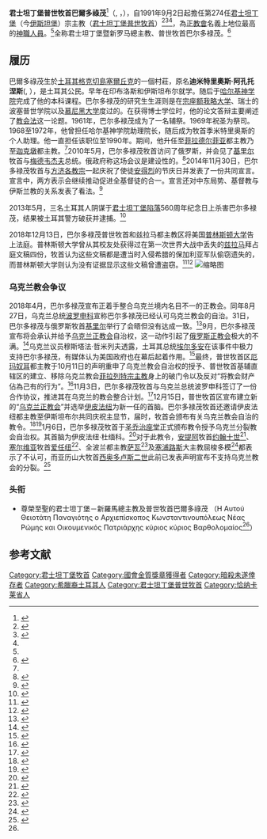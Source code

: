 {{Infobox Christian leader
|name = 巴爾多祿茂
|image = Πατριάρχης_Βαρθολομαῖος_(cropped).jpeg
|caption = 普世牧首巴尔多禄茂宗主教
|church = [[君士坦丁堡普世牧首區|君士坦丁堡普世牧首區]]
|archbishop_of =第274任 君士坦丁堡暨新罗马宗主教、普世牧首
|term = 1991年11月2日至今
|term_end =
|predecessor = [[季米特里奥斯|季米特里奥斯]]
|successor =
|birth_name = 季米特里奥斯·阿翰德尼斯
|birth_date = {{bda|1940|2|29}}
|birth_place = {{TUR}}[[格克切島|印布洛斯]]
|death_date =
|death_place =
}}
'''君士坦丁堡普世牧首巴爾多祿茂'''<ref name=":2">{{Cite web|url=https://www.patriarchate.org/biography|title=Η Α.Θ.ΠΑΝΑΓΙΟΤΗΣ Ο ΟΙΚΟΥΜΕΝΙΚΟΣ ΠΑΤΡΙΑΡΧΗΣ κ.κ. ΒΑΡΘΟΛΟΜΑΙΟΣ|accessdate=2019-01-10|author=|date=|publisher=The Ecumenical Patriarchate|archive-date=2019-05-15|archive-url=https://web.archive.org/web/20190515055636/https://www.patriarchate.org/biography|dead-url=no}}</ref>（{{lang-el|Πατριάρχης Βαρθολομαῖος}}, {{lang-tr|Patrik I. Bartolomeos}}，{{bd|1940年|2月29日|||catIdx=B}}），自1991年9月2日起擔任第274任[[君士坦丁堡|君士坦丁堡]]（今[[伊斯坦堡|伊斯坦堡]]）宗主教（[[君士坦丁堡普世牧首|君士坦丁堡普世牧首]]）<ref>{{Cite journal|title=Ecumenical Patriarch Bartholomew: insights into an Orthodox Christian worldview|author=John Chryssavgis|url=|journal=International Journal of Environmental Studies|issue=64|doi=|others=|year=2007|volume=|page=9 - 18|pmid=}}</ref><ref>{{Cite journal|title=Religion: The Patriarch|author=|url=http://www.time.com/time/magazine/article/0,9171,860404,00.html|date=1954-02-08|journal=Time|issue=|doi=|others=|year=1954|volume=|page=|language=en-US|issn=0040-781X|pmid=|access-date=2013-04-03|archive-date=2013-08-27|archive-url=https://web.archive.org/web/20130827005750/http://www.time.com/time/magazine/article/0,9171,860404,00.html|dead-url=yes}}</ref><ref name=":0" />，為[[正教會|正教會]]名義上地位最高的[[圣职者|神職人員]]。<ref name=":1" />全称君士坦丁堡暨新罗马總主教、普世牧首巴尔多禄茂。<ref name=":0">{{Cite web|url=https://www.patriarchate.org/biography|title=BARTHOLOMEW, Archbishop of Constantinople-New Rome and Ecumenical Patriarch|accessdate=2018-09-26|author=|date=|publisher=|archive-date=2019-05-15|archive-url=https://web.archive.org/web/20190515055636/https://www.patriarchate.org/biography|dead-url=no}}</ref>

==履历==
巴爾多祿茂生於[[土耳其|土耳其]][[格克切島|格克切島]][[塞尔丘克|塞爾丘克]]的一個村莊，原名'''迪米特里奧斯·阿孔托涅斯'''({{lang-el|Δημήτριος Αρχοντώνης}}, {{lang-tr|Dimítrios Archontónis}}），是土耳其公民。早年在印布洛斯和伊斯坦布尔就学。随后于[[哈尔基神学院|哈尔基神学院]]完成了他的本科课程。巴尔多禄茂的研究生生涯则是在[[宗座额我略大学|宗座额我略大学]]、瑞士的波塞普世学院以及[[慕尼黑大学|慕尼黑大学]]度过的。在获得博士学位时，他的论文答辩主要阐述了[[教会法|教会法]]这一论题。1961年，巴尔多禄茂成为了一名辅祭。1969年祝圣为祭司。1968至1972年，他曾担任哈尔基神学院助理院长，随后成为牧首季米特里奥斯的个人助理。他一直担任该职位至1990年。期间，他升任至[[阿拉谢希尔|菲拉德尔菲亚]]都主教乃至[[迦克墩|迦克墩]]都主教。<ref name=":0" />2010年5月，巴尔多禄茂牧首访问了俄罗斯，并会见了[[基里尔_(莫斯科大牧首)|基里尔]]牧首与[[德米特里·阿纳托利耶维奇·梅德韦杰夫|梅德韦杰夫]]总统。俄政府称这场会议是建设性的。<ref>{{Cite news|url=http://en.kremlin.ru/events/president/news/7851|title=Meeting with Ecumenical Patriarch Bartholomew I of Constantinople and Patriarch Kirill of Moscow and All Russia|author=俄罗斯政府|date=2010-05-25|work=|accessdate=2018-09-26|archive-date=2020-08-08|archive-url=https://web.archive.org/web/20200808184935/http://en.kremlin.ru/events/president/news/7851|dead-url=no}}</ref>2014年11月30日，巴尔多禄茂牧首与[[方濟各_(教宗)|方济各教宗]]一起庆祝了使徒[[安得烈|安得烈]]的节庆日并发表了一份共同宣言。宣言中，两方表示会继续推动促进全基督徒的合一。宣言还对中东局势、基督教与伊斯兰教的关系发表了看法。<ref>{{Cite news|url=http://myocn.net/joint-declaration-pope-francis-ecumenical-patriarch-bartholomew/|title=Orthodox News Joint Declaration of Pope Francis and Ecumenical Patriarch Bartholomew|author=|date=2014-11-30|work=|accessdate=2018-09-26|archive-date=2020-10-27|archive-url=https://web.archive.org/web/20201027200647/https://myocn.net/joint-declaration-pope-francis-ecumenical-patriarch-bartholomew/|dead-url=no}}</ref>

2013年5月，三名土耳其人阴谋于[[君士坦丁堡的陷落|君士坦丁堡陷落]]560周年纪念日上杀害巴尔多禄茂，结果被土耳其警方破获并逮捕。<ref>{{Cite news|url=https://web.archive.org/web/20130510174058/http://todayszaman.com/news-315022-one-arrested-as-plot-to-assasinate-patriarch-bartholomew-uncovered.html|title=One arrested as plot to assasinate Patriarch Bartholomew uncovered|author=BAYRAM KAYA|date=2013-05-10|work=Zaman|accessdate=2018-09-26}}</ref>

2018年12月13日，巴尔多禄茂普世牧首和兹拉马都主教区将美国[[普林斯顿大学|普林斯顿大学]]告上法庭。普林斯顿大学曾从其校友处获得过在第一次世界大战中丢失的[[兹拉马|兹拉马]]拜占庭文稿四份，牧首认为这些文稿都是遭当时入侵希腊的保加利亚军队偷窃遗失的，而普林斯顿大学则认为没有证据显示这些文稿曾遭盗窃。<ref>{{Cite web|url=https://www.patriarchate.org/-/announcement|title=Announcement|accessdate=2018-12-20|author=君士坦丁堡普世牧首区|date=2018-12-19|publisher=|archive-date=2020-09-27|archive-url=https://web.archive.org/web/20200927072740/https://www.patriarchate.org/-/announcement|dead-url=no}}</ref><ref>{{Cite web|url=https://greekcitytimes.com/2018/12/20/greek-church-leaders-sue-princeton-university-over-stolen-manuscripts/|title=Greek church leaders sue Princeton University over Stolen Manuscripts|accessdate=2018-12-20|author=希腊城市时报|date=|publisher=|archive-date=2020-08-03|archive-url=https://web.archive.org/web/20200803205850/https://greekcitytimes.com/2018/12/20/greek-church-leaders-sue-princeton-university-over-stolen-manuscripts/|dead-url=no}}</ref>
[[File:Batholomew_handing_tomos_to_Epiphanius.jpg|缩略图]]

=== 乌克兰教会争议 ===
2018年4月，巴尔多禄茂宣布正着手整合乌克兰境内名目不一的正教会。同年8月27日，乌克兰总统[[彼得·波罗申科|波罗申科]]宣称巴尔多禄茂已经认可乌克兰教会的自治。31日，巴尔多禄茂与俄罗斯牧首[[基里尔_(莫斯科大牧首)|基里尔]]举行了会晤但没有达成一致。<ref>{{Cite news|url=https://www.bbc.com/news/world-europe-45396464|title=Orthodox Church split fuels Russia-Ukraine tension|author=|date=2018-09-03|work=BBC News|accessdate=2018-09-26|archive-date=2021-01-15|archive-url=https://web.archive.org/web/20210115060815/https://www.bbc.com/news/world-europe-45396464|dead-url=no}}</ref>9月，巴尔多禄茂宣布将会承认并给予[[乌克兰正教会_(基辅宗主教圣统)|乌克兰正教会]]自治权，这一动作引起了[[俄罗斯正教会|俄罗斯正教会]]极大的不满。<ref name=":1">{{Cite news|url=https://sputniknews.com/world/201809231068271418-patriarch-constantinople-ukraine-autocephaly/|title=Patriarch of Constantinople Pledges to Grant Autocephaly to Ukraine Church Soon|author=|date=2018-09-23|work=Sputnik|accessdate=2018-09-25|archive-date=2020-11-09|archive-url=https://web.archive.org/web/20201109011927/https://sputniknews.com/world/201809231068271418-patriarch-constantinople-ukraine-autocephaly/|dead-url=no}}</ref>乌克兰议员穆斯塔法·哲米列夫透露，土耳其总统[[雷傑普·塔伊普·艾爾多安|埃尔多安]]在该事件中极力支持巴尔多禄茂，有媒体认为美国政府也在幕后起着作用。<ref>{{Cite news|url=https://moderndiplomacy.eu/2018/09/25/erdogan-andrew-brunson-and-ukrainian-church-autocephaly/|title=Erdogan, Andrew Brunson and Ukrainian Church autocephaly|author=Leyla Yesiltas|date=2018-09-25|work=Modern Diplomacy|accessdate=2018-09-26|archive-date=2020-11-24|archive-url=https://web.archive.org/web/20201124152701/https://moderndiplomacy.eu/2018/09/25/erdogan-andrew-brunson-and-ukrainian-church-autocephaly/|dead-url=no}}</ref>最终，普世牧首区[[厄玛奴耳_(法兰西都主教)|厄玛奴耳]]都主教于10月11日的声明重申了乌克兰教会自治权的授予、普世牧首基辅直辖区的建立、移除乌克兰教会[[菲拉列特·杰尼先科|菲拉列特宗主教]]身上的破门令以及反对“将教会财产佔為己有的行为”。<ref>{{Cite web|url=https://www.patriarchate.org/-/communiq-1|title=Announcement (11/10/2018).|accessdate=2018-10-16|author=Ecumenical Patriarchate|date=2018-10-11|publisher=|archive-date=2018-10-11|archive-url=https://web.archive.org/web/20181011164147/https://www.patriarchate.org/-/communiq-1|dead-url=no}}</ref>11月3日，巴尔多禄茂牧首与乌克兰总统波罗申科签订了一份合作协议，推进其在乌克兰的教会整合计划。<ref>{{Cite news|url=https://www.kyivpost.com/ukraine-politics/poroshenko-bartholomew-sign-cooperation-agreement-updated.html|title=Poroshenko, Bartholomew sign cooperation agreement (UPDATED)|author=|date=2018-11-04|work=基辅邮报|accessdate=2018-11-04}}</ref>12月15日，普世牧首区宣布建立新的“[[烏克蘭正教會|乌克兰正教会]]”并选举[[伊皮法纽_(基辅都主教)|伊皮法纽]]为新一任的首脑。巴尔多禄茂牧首还邀请伊皮法纽都主教至伊斯坦布尔共同庆祝主显节，届时，牧首会颁布有关乌克兰教会自治的教令。<ref>{{Cite web|url=https://www.patriarchate.org/-/anakoinothen-15-12-2018-?_101_INSTANCE_MF6geT6kmaDE_languageId=en_US|title=Communiqué (15/12/2018)|accessdate=2018-12-20|author=君士坦丁堡普世牧首区|date=2018-12-15|publisher=|archive-date=2019-06-09|archive-url=https://web.archive.org/web/20190609110044/https://www.patriarchate.org/-/anakoinothen-15-12-2018-?_101_INSTANCE_MF6geT6kmaDE_languageId=en_US|dead-url=no}}</ref><ref>{{Cite news|url=http://tass.com/society/1036276|title=Schismatic Ukrainian church head to receive autocephaly decree on January 6|author=Mikhail Palinchak|date=2018-12-16|work=塔斯社|accessdate=2018-12-20|archive-date=2020-11-08|archive-url=https://web.archive.org/web/20201108113222/https://tass.com/society/1036276|dead-url=no}}</ref>1月6日，巴尔多禄茂牧首于[[圣乔治主教座堂|圣乔治座堂]]正式颁布教令授予乌克兰分裂教会自治权。其首脑为伊皮法纽·杜缅科。<ref>{{Cite news|url=http://orthochristian.com/118451.html|title=PATRIARCH BARTHOLOMEW FORMALLY GRANTS TOMOS OF AUTOCEPHALY TO UKRAINIAN SCHISMATIC CHURCH|author=|date=2019-01-06|work=Orthodox Christianity|accessdate=2019-01-08|archive-date=2020-11-12|archive-url=https://web.archive.org/web/20201112034135/https://orthochristian.com/118451.html|dead-url=no}}</ref>对于此教令，[[安条克希腊正教会|安提阿]]牧首[[约翰十世_(安条克希腊正教会)|约翰十世]]<ref>{{Cite news|url=http://orthochristian.com/118455.html|title=“IT IS UNREASONABLE TO STOP A SCHISM AT THE PRICE OF THE UNITY OF THE ORTHODOX WORLD”—PAT. JOHN OF ANTIOCH|author=|date=2019-01-06|work=Orthodox Christianity|accessdate=2019-01-08|archive-date=2020-11-12|archive-url=https://web.archive.org/web/20201112020830/https://orthochristian.com/118455.html|dead-url=no}}</ref>、[[塞爾維亞正教會|塞尔维亚]]牧首[[爱任纽_(塞尔维亚牧首)|爱任纽]]<ref>{{Cite news|url=http://orthochristian.com/118400.html|title=CHAUVINISTS, POLITICIANS, UNIATES, AND CONSTANTINOPLE SPREAD SCHISM IN UKRAINE, SAYS SERBIAN CHURCH (+ VIDEO)|author=|date=2019-01-03|work=Orthodox Christianity|accessdate=2019-01-08|archive-date=2021-02-13|archive-url=https://web.archive.org/web/20210213215417/https://orthochristian.com/118400.html|dead-url=no}}</ref>、全波兰都主教[[萨瓦_(波兰都主教)|萨瓦]]<ref>{{Cite news|url=http://orthochristian.com/118398.html|title=POLISH CHURCH REJECTS PAT. BARTHOLOMEW’S REQUEST TO RECOGNIZE NEW UKRAINIAN CHURCH|author=|date=2019-01-03|work=Orthodox Christianity|accessdate=2019-01-08|archive-date=2021-01-07|archive-url=https://web.archive.org/web/20210107225826/https://orthochristian.com/118398.html|dead-url=no}}</ref>及[[塞浦路斯|塞浦路斯]]大主教屈梭多模<ref>{{Cite news|url=http://orthochristian.com/118512.html?fbclid=IwAR0Hozp5zbExtYQqrH5Qwq4jSIUzXSCF3U-Gt2gOZQLgBabENZ3PlBF7NtI|title=ABP. CHRYSOSTOMOS OF CYPRUS WILL NOT COMMEMORATE HEAD OF UKRAINIAN SCHISMATICS|author=|date=2019-01-09|work=Orthodox Christianity|accessdate=2019-01-10|archive-date=2020-08-08|archive-url=https://web.archive.org/web/20200808001442/http://orthochristian.com/118512.html?fbclid=IwAR0Hozp5zbExtYQqrH5Qwq4jSIUzXSCF3U-Gt2gOZQLgBabENZ3PlBF7NtI|dead-url=no}}</ref>都表示了不认可，而亚历山大牧首[[西奥多卢斯二世|西奥多卢斯二世]]此前已发表声明宣布不支持乌克兰教会的分裂。<ref>{{Cite news|url=https://www.rt.com/news/439942-ukraine-church-unity-theodore/|title=Patriarch of Alexandria pledges support to canonical Ukrainian Church, urges Orthodox unity (VIDEO)|author=|date=2018-09-29|work=RT|accessdate=2019-01-08|archive-date=2020-11-09|archive-url=https://web.archive.org/web/20201109021451/https://www.rt.com/news/439942-ukraine-church-unity-theodore/|dead-url=no}}</ref>

=== 头衔 ===
* 尊榮至聖的君士坦丁堡－新羅馬總主教及普世牧首巴爾多祿茂 （Η Αυτού Θειοτάτη Παναγιότης ο Αρχιεπίσκοπος Κωνσταντινουπόλεως Νέας Ρώμης και Οικουμενικός Πατριάρχης κύριος κύριος Βαρθολομαίος<ref name=":2" />）

==参考文献==
{{reflist}}
{{S-start}}
{{S-rel|or}}
{{s-bef|before=不詳}}
{{s-ttl|title=[[阿拉谢希尔|菲拉德爾菲亞]][[都主教|都主教]]|years=1973年–1990年}}
{{s-aft|after=[[梅利·卡拉斯|梅利（卡拉斯）]]}}
{{s-bef|before=梅利（哈奇斯）}}
{{s-ttl|title=[[迦克墩|迦克墩]][[都主教|都主教]]|years=1990年－1991年}}
{{s-aft|after=[[約阿希姆·那瓦具尼斯|約阿希姆（那瓦具尼斯）]]}}
{{s-bef|before={{link-en|季米特里奧斯一世|Demetrios I of Constantinople}}}}
{{s-ttl|title=[[君士坦丁堡普世牧首列表|君士坦丁堡普世牧首]]|years=1991年－}}
{{s-inc}}
{{S-reg}}
{{s-bef|before={{link-en|季米特里奧斯一世|Demetrios I of Constantinople}}}}
{{s-ttl|title=[[阿索斯山|阿索斯山]]聯合總督|years=1991年－}}
{{s-inc}}
{{S-end}}
{{普世牧首}}
{{正教会}}

{{Authority control}}
{{DEFAULTSORT: Bartholomew}}
[[Category:君士坦丁堡牧首|Category:君士坦丁堡牧首]]
[[Category:國會金質獎章獲得者|Category:國會金質獎章獲得者]]
[[Category:暗殺未遂倖存者|Category:暗殺未遂倖存者]]
[[Category:希臘裔土耳其人|Category:希臘裔土耳其人]]
[[Category:君士坦丁堡普世牧首|Category:君士坦丁堡普世牧首]]
[[Category:恰纳卡莱省人|Category:恰纳卡莱省人]]